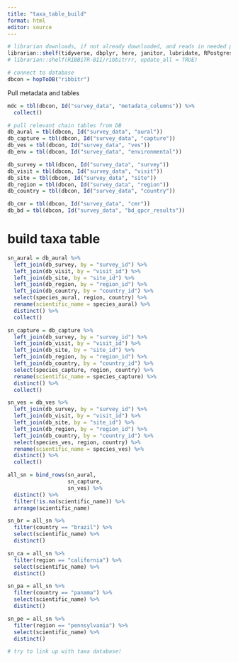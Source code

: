 ```yaml
---
title: "taxa_table_build"
format: html
editor: source
---
```


```r

# librarian downloads, if not already downloaded, and reads in needed packages
librarian::shelf(tidyverse, dbplyr, here, janitor, lubridate, RPostgres, stringr, DBI, parsedate, uuid, hms, RIBBiTR-BII/ribbitrrr)
# librarian::shelf(RIBBiTR-BII/ribbitrrr, update_all = TRUE)

# connect to database
dbcon = hopToDB("ribbitr")

```

Pull metadata and tables

```r
mdc = tbl(dbcon, Id("survey_data", "metadata_columns")) %>%
  collect()

# pull relevant chain tables from DB
db_aural = tbl(dbcon, Id("survey_data", "aural"))
db_capture = tbl(dbcon, Id("survey_data", "capture"))
db_ves = tbl(dbcon, Id("survey_data", "ves"))
db_env = tbl(dbcon, Id("survey_data", "environmental"))

db_survey = tbl(dbcon, Id("survey_data", "survey"))
db_visit = tbl(dbcon, Id("survey_data", "visit"))
db_site = tbl(dbcon, Id("survey_data", "site"))
db_region = tbl(dbcon, Id("survey_data", "region"))
db_country = tbl(dbcon, Id("survey_data", "country"))

db_cmr = tbl(dbcon, Id("survey_data", "cmr"))
db_bd = tbl(dbcon, Id("survey_data", "bd_qpcr_results"))

```

# build taxa table
```r
sn_aural = db_aural %>%
  left_join(db_survey, by = "survey_id") %>%
  left_join(db_visit, by = "visit_id") %>%
  left_join(db_site, by = "site_id") %>%
  left_join(db_region, by = "region_id") %>%
  left_join(db_country, by = "country_id") %>%
  select(species_aural, region, country) %>%
  rename(scientific_name = species_aural) %>%
  distinct() %>%
  collect()

sn_capture = db_capture %>%
  left_join(db_survey, by = "survey_id") %>%
  left_join(db_visit, by = "visit_id") %>%
  left_join(db_site, by = "site_id") %>%
  left_join(db_region, by = "region_id") %>%
  left_join(db_country, by = "country_id") %>%
  select(species_capture, region, country) %>%
  rename(scientific_name = species_capture) %>%
  distinct() %>%
  collect()

sn_ves = db_ves %>%
  left_join(db_survey, by = "survey_id") %>%
  left_join(db_visit, by = "visit_id") %>%
  left_join(db_site, by = "site_id") %>%
  left_join(db_region, by = "region_id") %>%
  left_join(db_country, by = "country_id") %>%
  select(species_ves, region, country) %>%
  rename(scientific_name = species_ves) %>%
  distinct() %>%
  collect()

all_sn = bind_rows(sn_aural,
                   sn_capture,
                   sn_ves) %>%
  distinct() %>%
  filter(!is.na(scientific_name)) %>%
  arrange(scientific_name)

sn_br = all_sn %>%
  filter(country == "brazil") %>%
  select(scientific_name) %>%
  distinct()

sn_ca = all_sn %>%
  filter(region == "california") %>%
  select(scientific_name) %>%
  distinct()

sn_pa = all_sn %>%
  filter(country == "panama") %>%
  select(scientific_name) %>%
  distinct()

sn_pe = all_sn %>%
  filter(region == "pennsylvania") %>%
  select(scientific_name) %>%
  distinct()

# try to link up with taxa database!

```
